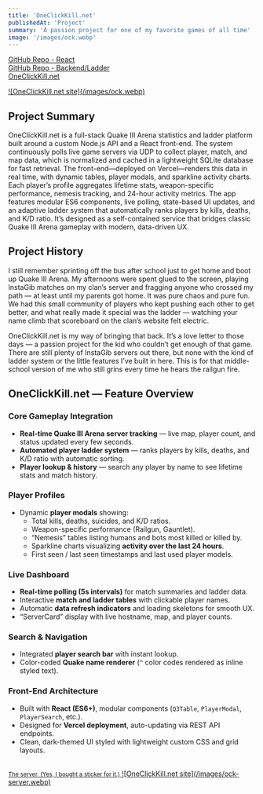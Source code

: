 ```yaml
---
title: 'OneClickKill.net'
publishedAt: 'Project'
summary: 'A passion project for one of my favorite games of all time'
image: '/images/ock.webp'
---
```


[GitHub Repo - React](https://github.com/devin-hart/oneclickkill.net) <br />
[GitHub Repo - Backend/Ladder](https://github.com/devin-hart/ock-ladder) <br />
[OneClickKill.net](https://www.oneclickkill.net/)

<a href="/images/ock.webp">
![OneClickKill.net site](/images/ock.webp)
</a>

## Project Summary

OneClickKill.net is a full-stack Quake III Arena statistics and ladder platform built around a custom Node.js API and a React front-end. The system continuously polls live game servers via UDP to collect player, match, and map data, which is normalized and cached in a lightweight SQLite database for fast retrieval. The front-end—deployed on Vercel—renders this data in real time, with dynamic tables, player modals, and sparkline activity charts. Each player’s profile aggregates lifetime stats, weapon-specific performance, nemesis tracking, and 24-hour activity metrics. The app features modular ES6 components, live polling, state-based UI updates, and an adaptive ladder system that automatically ranks players by kills, deaths, and K/D ratio. It’s designed as a self-contained service that bridges classic Quake III Arena gameplay with modern, data-driven UX.

## Project History

I still remember sprinting off the bus after school just to get home and boot up Quake III Arena. My afternoons were spent glued to the screen, playing InstaGib matches on my clan’s server and fragging anyone who crossed my path — at least until my parents got home. It was pure chaos and pure fun. We had this small community of players who kept pushing each other to get better, and what really made it special was the ladder — watching your name climb that scoreboard on the clan’s website felt electric.

OneClickKill.net is my way of bringing that back. It’s a love letter to those days — a passion project for the kid who couldn’t get enough of that game. There are still plenty of InstaGib servers out there, but none with the kind of ladder system or the little features I’ve built in here. This is for that middle-school version of me who still grins every time he hears the railgun fire.

## OneClickKill.net — Feature Overview

### Core Gameplay Integration
- **Real-time Quake III Arena server tracking** — live map, player count, and status updated every few seconds.  
- **Automated player ladder system** — ranks players by kills, deaths, and K/D ratio with automatic sorting.  
- **Player lookup & history** — search any player by name to see lifetime stats and match history.  

### Player Profiles
- Dynamic **player modals** showing:
  - Total kills, deaths, suicides, and K/D ratios.
  - Weapon-specific performance (Railgun, Gauntlet).
  - “Nemesis” tables listing humans and bots most killed or killed by.
  - Sparkline charts visualizing **activity over the last 24 hours**.
  - First seen / last seen timestamps and last used player models.

### Live Dashboard
- **Real-time polling (5s intervals)** for match summaries and ladder data.
- Interactive **match and ladder tables** with clickable player names.
- Automatic **data refresh indicators** and loading skeletons for smooth UX.
- “ServerCard” display with live hostname, map, and player counts.

### Search & Navigation
- Integrated **player search bar** with instant lookup.
- Color-coded **Quake name renderer** (`^` color codes rendered as inline styled text).

### Front-End Architecture
- Built with **React (ES6+)**, modular components (`Q3Table`, `PlayerModal`, `PlayerSearch`, etc.).
- Designed for **Vercel deployment**, auto-updating via REST API endpoints.
- Clean, dark-themed UI styled with lightweight custom CSS and grid layouts.

<br />
<a href="/images/ock-server.webp">
<small>The server. (Yes, I bought a sticker for it.)</small>
![OneClickKill.net site](/images/ock-server.webp)
</a>